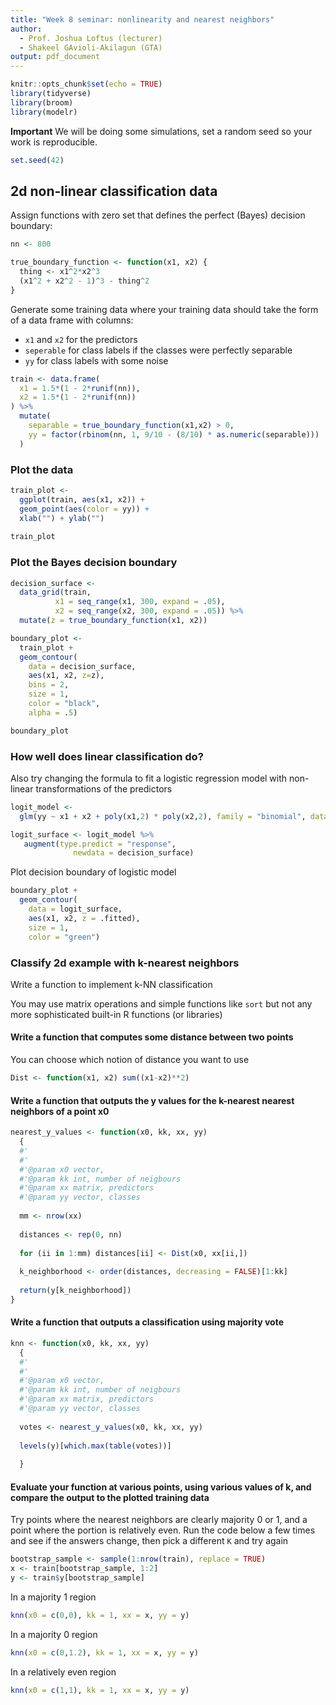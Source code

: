 ```yaml
---
title: "Week 8 seminar: nonlinearity and nearest neighbors"
author:
  - Prof. Joshua Loftus (lecturer)
  - Shakeel GAvioli-Akilagun (GTA)
output: pdf_document
---
```


```r
knitr::opts_chunk$set(echo = TRUE)
library(tidyverse)
library(broom)
library(modelr)
```

**Important** We will be doing some simulations, set a random seed so your work is reproducible. 

```r
set.seed(42)
```

## 2d non-linear classification data

Assign functions with zero set that defines the perfect (Bayes) decision boundary:

```r
nn <- 800

true_boundary_function <- function(x1, x2) {
  thing <- x1^2*x2^3
  (x1^2 + x2^2 - 1)^3 - thing^2
}
```

Generate some training data where your training data should take the form of a data frame with columns: 

 * `x1` and `x2` for the predictors
 * `seperable` for class labels if the classes were perfectly separable
 * `yy` for class labels with some noise

```r
train <- data.frame(
  x1 = 1.5*(1 - 2*runif(nn)),
  x2 = 1.5*(1 - 2*runif(nn))
) %>% 
  mutate(
    separable = true_boundary_function(x1,x2) > 0,
    yy = factor(rbinom(nn, 1, 9/10 - (8/10) * as.numeric(separable)))
  )
```

### Plot the data

```r
train_plot <-
  ggplot(train, aes(x1, x2)) +
  geom_point(aes(color = yy)) +
  xlab("") + ylab("")
  
train_plot
```

### Plot the Bayes decision boundary

```r
decision_surface <- 
  data_grid(train,
          x1 = seq_range(x1, 300, expand = .05),
          x2 = seq_range(x2, 300, expand = .05)) %>%
  mutate(z = true_boundary_function(x1, x2))

boundary_plot <-
  train_plot +
  geom_contour(
    data = decision_surface,
    aes(x1, x2, z=z),
    bins = 2,
    size = 1,
    color = "black",
    alpha = .5)

boundary_plot
```

### How well does linear classification do?

Also try changing the formula to fit a logistic regression model with non-linear transformations of the predictors

```r
logit_model <-  
  glm(yy ~ x1 + x2 + poly(x1,2) * poly(x2,2), family = "binomial", data = train)

logit_surface <- logit_model %>%
   augment(type.predict = "response",
              newdata = decision_surface)
```

Plot decision boundary of logistic model

```r
boundary_plot +
  geom_contour(
    data = logit_surface,
    aes(x1, x2, z = .fitted),
    size = 1,
    color = "green") 
```

### Classify 2d example with k-nearest neighbors

Write a function to implement k-NN classification

You may use matrix operations and simple functions like `sort` but not any more sophisticated built-in R functions (or libraries)

#### Write a function that computes some distance between two points

You can choose which notion of distance you want to use

```r
Dist <- function(x1, x2) sum((x1-x2)**2) 
```

#### Write a function that outputs the y values for the k-nearest nearest neighbors of a point x0

```r
nearest_y_values <- function(x0, kk, xx, yy) 
  {
  #'
  #'
  #'@param x0 vector, 
  #'@param kk int, number of neigbours
  #'@param xx matrix, predictors
  #'@param yy vector, classes
  
  mm <- nrow(xx)
  
  distances <- rep(0, nn)
  
  for (ii in 1:mm) distances[ii] <- Dist(x0, xx[ii,])
    
  k_neighborhood <- order(distances, decreasing = FALSE)[1:kk]
  
  return(y[k_neighborhood])
}
```

#### Write a function that outputs a classification using majority vote

```r
knn <- function(x0, kk, xx, yy) 
  {
  #'
  #'
  #'@param x0 vector, 
  #'@param kk int, number of neigbours
  #'@param xx matrix, predictors
  #'@param yy vector, classes
  
  votes <- nearest_y_values(x0, kk, xx, yy)
  
  levels(y)[which.max(table(votes))]
  
  }
```


#### Evaluate your function at various points, using various values of k, and compare the output to the plotted training data

Try points where the nearest neighbors are clearly majority 0 or 1, and a point where the portion is relatively even. Run the code below a few times and see if the answers change, then pick a different `K` and try again

```r
bootstrap_sample <- sample(1:nrow(train), replace = TRUE)
x <- train[bootstrap_sample, 1:2]
y <- train$y[bootstrap_sample]
```


In a majority 1 region

```r
knn(x0 = c(0,0), kk = 1, xx = x, yy = y)
```

In a majority 0 region

```r
knn(x0 = c(0,1.2), kk = 1, xx = x, yy = y)
```

In a relatively even region

```r
knn(x0 = c(1,1), kk = 1, xx = x, yy = y)
```
